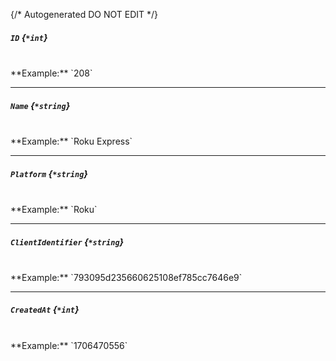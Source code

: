 {/* Autogenerated DO NOT EDIT  */}
##### `ID` *{`*int`}*
<br/>
**Example:** `208`

---
##### `Name` *{`*string`}*
<br/>
**Example:** `Roku Express`

---
##### `Platform` *{`*string`}*
<br/>
**Example:** `Roku`

---
##### `ClientIdentifier` *{`*string`}*
<br/>
**Example:** `793095d235660625108ef785cc7646e9`

---
##### `CreatedAt` *{`*int`}*
<br/>
**Example:** `1706470556`


